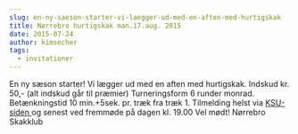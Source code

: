 ```yaml
---
slug: en-ny-saeson-starter-vi-laegger-ud-med-en-aften-med-hurtigskak
title: Nørrebro hurtigskak man.17.aug. 2015
date: 2015-07-24
author: kimsecher
tags:
  - invitationer
---
```

En ny sæson starter! Vi lægger ud med en aften med hurtigskak.
Indskud kr. 50,- (alt indskud går til præmier)
Turneringsform 6 runder monrad. Betænkningstid 10 min.+5sek. pr. træk fra træk 1.
Tilmelding helst via <a href="http://ksu.dk/kalender/dotnet/viskalender.aspx?id=1489">KSU-siden </a>og senest ved fremmøde på dagen kl. 19.00
Vel mødt!
Nørrebro Skakklub
